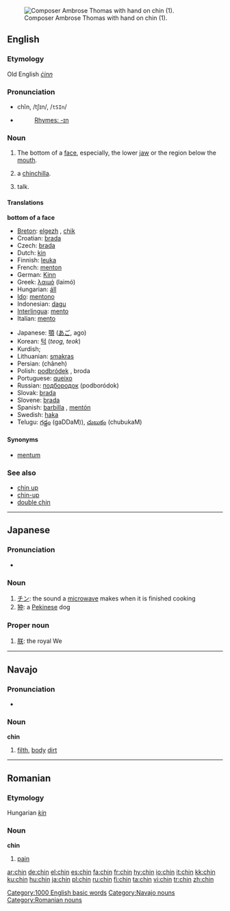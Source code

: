 {{see|Chin}}
[[Image:Ambroise Thomas 2.jpg|thumb|right|Composer Ambrose Thomas with hand on chin (1).]]
==English==

===Etymology===
Old English ''[[ċinn]]''

===Pronunciation===
* chĭn, /tʃɪn/, /<tt>tSIn</tt>/
*{{audio|en-us-chin.ogg|Audio (US)}}
*: [[Rhymes:English:-ɪn|Rhymes: -ɪn]]

===Noun===
{{en-noun}}

# The bottom of a [[face]], especially, the lower [[jaw]] or the region below the [[mouth]].
# {{endearing}} a [[chinchilla]].
# {{US}} {{slang}} talk.

====Translations====
'''bottom of a face'''
{{top}}
*[[Breton]]: [[elgezh]] {{f}}, [[chik]] {{m}}
*Croatian: [[brada]]
*Czech: [[brada]] {{f}}
*Dutch: [[kin]]
*Finnish: [[leuka]]
*French: [[menton]] {{m}}
*German: [[Kinn]] {{n}}
*Greek: [[λαιμό]] (laimó)
*Hungarian: [[áll]]
*[[Ido]]: [[mentono]]
*Indonesian: [[dagu]]
*[[Interlingua]]: [[mento]]
*Italian: [[mento]] {{m}}
{{mid}}
*Japanese: [[顎]] ([[あご]], ago)
*Korean: [[턱]] (''teog, teok'')
*Kurdish; {{KUchar|[[چه‌ناگه‌]]}}
*Lithuanian: [[smakras]] {{m}}
*Persian: {{FAchar|[[چانه]]}} (châneh)
*Polish: [[podbródek]] {{m}}, broda {{f}}
*Portuguese: [[queixo]] {{m}}
*Russian: [[подбородок]] (podboródok) {{m}}
*Slovak: [[brada#Slovak|brada]] {{f}}
*Slovene: [[brada]] {{f}}
*Spanish: [[barbilla]] {{f}}, [[mentón]] {{m}}
*Swedish: [[haka]]
*Telugu: [[గడ్డం]] (gaDDaM)), [[చుబుకం]] (chubukaM) 
{{bottom}}

====Synonyms====
* [[mentum]]

===See also===
*[[chin up]]
*[[chin-up]]
*[[double chin]]

[[Category:1000 English basic words]]

----

==Japanese==
===Pronunciation===
*{{IPA|[cɕin]}}

===Noun===
{{ja-noun|r|hira=ちん}}

#[[チン]]: the sound a [[microwave]] makes when it is finished cooking
#[[狆]]: a [[Pekinese]] dog

===Proper noun===
{{ja-pos|r|proper|hira=ちん}}

#[[朕]]: the royal We

----

==Navajo==
===Pronunciation===
*{{IPA|[ʧʰɪ̀n]}}

===Noun===
'''chin'''

#[[filth]], [[body]] [[dirt]]

[[Category:Navajo nouns]]

----

==Romanian==
===Etymology===
Hungarian ''[[kín]]''
===Noun===
'''chin''' {{mf}}

# [[pain]]

[[Category:Romanian nouns]]

[[ar:chin]]
[[de:chin]]
[[el:chin]]
[[es:chin]]
[[fa:chin]]
[[fr:chin]]
[[hy:chin]]
[[io:chin]]
[[it:chin]]
[[kk:chin]]
[[ku:chin]]
[[hu:chin]]
[[ja:chin]]
[[pl:chin]]
[[ru:chin]]
[[fi:chin]]
[[ta:chin]]
[[vi:chin]]
[[tr:chin]]
[[zh:chin]]